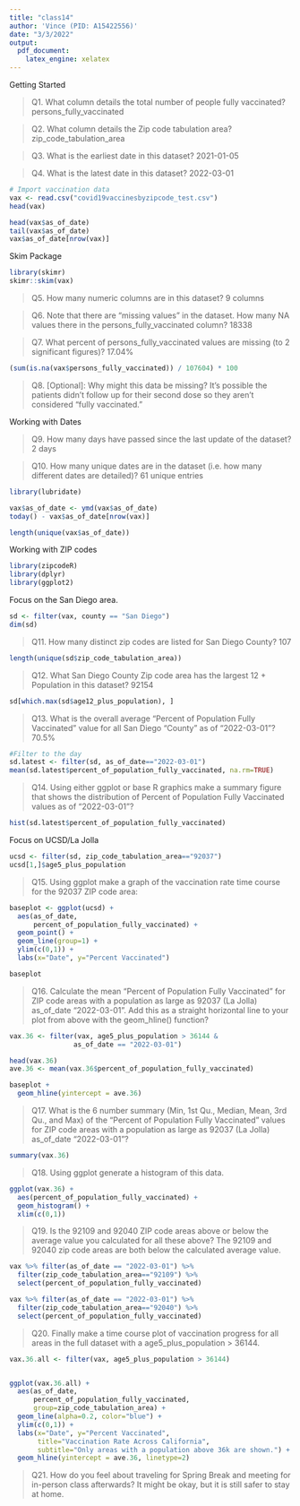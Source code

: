 ```yaml
---
title: "class14"
author: 'Vince (PID: A15422556)'
date: "3/3/2022"
output: 
  pdf_document:
    latex_engine: xelatex
---
```


Getting Started

> Q1. What column details the total number of people fully vaccinated? persons_fully_vaccinated

> Q2. What column details the Zip code tabulation area? zip_code_tabulation_area

> Q3. What is the earliest date in this dataset? 2021-01-05 

> Q4. What is the latest date in this dataset? 2022-03-01

```r
# Import vaccination data
vax <- read.csv("covid19vaccinesbyzipcode_test.csv")
head(vax)

head(vax$as_of_date)
tail(vax$as_of_date)
vax$as_of_date[nrow(vax)]
```


Skim Package

```r
library(skimr)
skimr::skim(vax)
```

> Q5. How many numeric columns are in this dataset? 9 columns

> Q6. Note that there are “missing values” in the dataset. How many NA values there in the persons_fully_vaccinated column? 18338

> Q7. What percent of persons_fully_vaccinated values are missing (to 2 significant figures)? 17.04%

```r
(sum(is.na(vax$persons_fully_vaccinated)) / 107604) * 100
```


> Q8. [Optional]: Why might this data be missing? It's possible the patients didn't follow up for their second dose so they aren't considered "fully vaccinated."


Working with Dates

> Q9. How many days have passed since the last update of the dataset? 2 days

> Q10. How many unique dates are in the dataset (i.e. how many different dates are detailed)? 61 unique entries

```r
library(lubridate)

vax$as_of_date <- ymd(vax$as_of_date)
today() - vax$as_of_date[nrow(vax)]

length(unique(vax$as_of_date))
```


Working with ZIP codes

```r
library(zipcodeR)
library(dplyr)
library(ggplot2)
```


Focus on the San Diego area.

```r
sd <- filter(vax, county == "San Diego")
dim(sd)
```


> Q11. How many distinct zip codes are listed for San Diego County? 107

```r
length(unique(sd$zip_code_tabulation_area))
```


> Q12. What San Diego County Zip code area has the largest 12 + Population in this dataset? 92154

```r
sd[which.max(sd$age12_plus_population), ]
```


> Q13. What is the overall average “Percent of Population Fully Vaccinated” value for all San Diego “County” as of “2022-03-01”? 70.5%

```r
#Filter to the day
sd.latest <- filter(sd, as_of_date=="2022-03-01")
mean(sd.latest$percent_of_population_fully_vaccinated, na.rm=TRUE)
```


> Q14. Using either ggplot or base R graphics make a summary figure that shows the distribution of Percent of Population Fully Vaccinated values as of “2022-03-01”?

```r
hist(sd.latest$percent_of_population_fully_vaccinated)
```


Focus on UCSD/La Jolla

```r
ucsd <- filter(sd, zip_code_tabulation_area=="92037")
ucsd[1,]$age5_plus_population
```


> Q15. Using ggplot make a graph of the vaccination rate time course for the 92037 ZIP code area:

```r
baseplot <- ggplot(ucsd) +
  aes(as_of_date,
      percent_of_population_fully_vaccinated) +
  geom_point() +
  geom_line(group=1) +
  ylim(c(0,1)) +
  labs(x="Date", y="Percent Vaccinated")

baseplot
```


> Q16. Calculate the mean “Percent of Population Fully Vaccinated” for ZIP code areas with a population as large as 92037 (La Jolla) as_of_date “2022-03-01”. Add this as a straight horizontal line to your plot from above with the geom_hline() function?

```r
vax.36 <- filter(vax, age5_plus_population > 36144 &
                as_of_date == "2022-03-01")

head(vax.36)
ave.36 <- mean(vax.36$percent_of_population_fully_vaccinated)

baseplot +
  geom_hline(yintercept = ave.36)
```


> Q17. What is the 6 number summary (Min, 1st Qu., Median, Mean, 3rd Qu., and Max) of the “Percent of Population Fully Vaccinated” values for ZIP code areas with a population as large as 92037 (La Jolla) as_of_date “2022-03-01”?

```r
summary(vax.36)
```


> Q18. Using ggplot generate a histogram of this data. 

```r
ggplot(vax.36) +
  aes(percent_of_population_fully_vaccinated) +
  geom_histogram() +
  xlim(c(0,1))
```


> Q19. Is the 92109 and 92040 ZIP code areas above or below the average value you calculated for all these above? The 92109 and 92040 zip code areas are both below the calculated average value.

```r
vax %>% filter(as_of_date == "2022-03-01") %>%  
  filter(zip_code_tabulation_area=="92109") %>%
  select(percent_of_population_fully_vaccinated)

vax %>% filter(as_of_date == "2022-03-01") %>%  
  filter(zip_code_tabulation_area=="92040") %>%
  select(percent_of_population_fully_vaccinated)
```


> Q20. Finally make a time course plot of vaccination progress for all areas in the full dataset with a age5_plus_population > 36144.

```r
vax.36.all <- filter(vax, age5_plus_population > 36144)


ggplot(vax.36.all) +
  aes(as_of_date,
      percent_of_population_fully_vaccinated, 
      group=zip_code_tabulation_area) +
  geom_line(alpha=0.2, color="blue") +
  ylim(c(0,1)) +
  labs(x="Date", y="Percent Vaccinated",
       title="Vaccination Rate Across California",
       subtitle="Only areas with a population above 36k are shown.") +
  geom_hline(yintercept = ave.36, linetype=2)
```


> Q21. How do you feel about traveling for Spring Break and meeting for in-person class afterwards? It might be okay, but it is still safer to stay at home.




